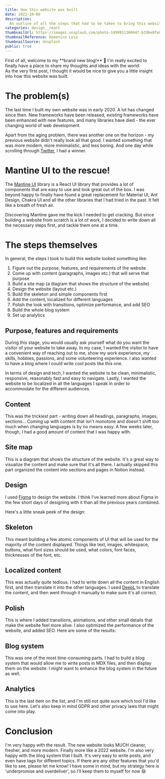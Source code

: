 ```yaml
---
title: How this website was built
date: 2022-10-06
description:
  An outline of all the steps that had to be taken to bring this website to life
categories: design__react
thumbnailUrl: https://images.unsplash.com/photo-1499951360447-b19be8fe80f5?ixlib=rb-1.2.1&ixid=MnwxMjA3fDB8MHxwaG90by1wYWdlfHx8fGVufDB8fHx8&auto=format&fit=crop&w=2070&q=80
thumbnailReference: Domenico Loia
thumbnailSource: Unsplash
public: true
---
```


<Highlight>
	First of all, welcome to my **brand new blog!** 🎉
	I'm really excited to finally have a place to share my thoughts and ideas with the world.
</Highlight>

<br />
As the very first post,
I thought it would be nice to give you a little insight into how this website was built.

# The problem(s)

The last time I built my own website was in early 2020. A lot has changed since then.
New frameworks have been released, existing frameworks have been enhanced with new features,
and many libraries have died - the ever changing world of web development.

Apart from the aging problem, there was another one on the horizon - my previous website
didn't really look all that good. I wanted something that was more modern, more minimalistic,
and less boring. And one day while scrolling through [Twitter](https://twitter.com/),
I had a winner.

# Mantine UI to the rescue!

The [Mantine UI](https://mantine.dev/) library is a React UI library that provides
a lot of components that are easy to use and look great out of the box. I was beyond
happy to finally have found a great replacement for Material UI, Ant Design, Chakra UI
and all the other libraries that I had tried in the past. It felt like a breath of
fresh air.

Discovering Mantine gave me the kick I needed to get cracking. But since building a
website from scratch is a lot of work, I decided to write down all the necessary steps
first, and tackle them one at a time.

# The steps themselves

In general, the steps I took to build this website looked something like:

1. Figure out the purpose, features, and requirements of the website
2. Come up with content (paragraphs, images etc.) that will serve that purpose
3. Build a site map (a diagram that shows the structure of the website)
4. Design the website (layout etc.)
5. Build the skeleton and simple components first
6. Add the content, localized for different languages
7. Polish the look with transitions, optimize performance, and add SEO
8. Build the whole blog system
9. Set up analytics

## Purpose, features and requirements
During this stage, you would usually ask yourself what do you want the visitor of your
website to take away. In my case, I wanted the visitor to have a convenient way of
reaching out to me, show my work experience, my skills, hobbies, passions, and some
volunteering experience. I also wanted to have a blog where I could write cool posts
like this one.

In terms of design and tech, I wanted the website to be clean, minimalistic, responsive,
reasonably fast and easy to navigate. Lastly, I wanted the website to be localized in all
the languages I speak in order to accommodate for the different audiences.

## Content
This was the trickiest part - writing down all headings, paragraphs, images, sections...
Coming up with content that isn't monotone and doesn't shift too much when changing
languages is by no means easy. A few weeks later, though, I had a good amount of content
that I was happy with.

## Site map
This is a diagram that shows the structure of the website. It's a great way to visualize
the content and make sure that it's all there. I actually skipped this part organized
the content into sections and pages in Notion instead.

## Design
I used [Figma](https://www.figma.com/) to design the website. I think I've learned more
about Figma in the few short days of designing with it than all the previous years combined.

Here's a little sneak peek of the design:

<BlogImage src="/assets/blog/how-this-website-was-built/figma.png" alt="Figma designs" />

## Skeleton
This meant building a few atomic components of UI that will be used for the majority of the
content displayed. Things like text, images, whitespace, buttons, what font sizes should be
used, what colors, font faces, thicknesses of the font, etc.

## Localized content
This was actually quite tedious. I had to write down all the content in English first,
and then translate it into the other languages. I used [DeepL](https://www.deepl.com/)
to translate the content, and then went through it manually to make sure it's all correct.

## Polish
This is where I added transitions, animations, and other small details that make the website
feel more alive. I also optimized the performance of the website, and added SEO. Here are
some of the results:

<BlogImage src="/assets/blog/how-this-website-was-built/lighthouse.jpg" alt="Lighthouse stats" />

## Blog system
This was one of the most time-consuming parts. I had to build a blog system that would allow
me to write posts in MDX files, and then display them on the website. I might want to enhance
the blog system in the future as well.

## Analytics
This is the last item on the list, and I'm still not quite sure which tool I'd like to use
here. Let's also keep in mind GDPR and other privacy laws that might come into play.

# Conclusion
I'm very happy with the result. The new website looks MUCH cleaner, fresher, and more modern.
Finally more like a 2022 website. I'm also very happy with the blog system that I built. It's
very easy to write posts, and even have tags for different topics. If there are any other
features that you'd like to see, please let me know! I have some in mind, but my strategy here
is 'underpromise and overdeliver', so I'll keep them to myself for now 😄